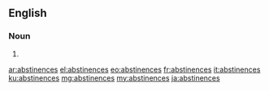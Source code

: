 ==English==

===Noun===
{{head|en|plural}}

# {{plural of|abstinence|lang=en}}

[[ar:abstinences]]
[[el:abstinences]]
[[eo:abstinences]]
[[fr:abstinences]]
[[it:abstinences]]
[[ku:abstinences]]
[[mg:abstinences]]
[[my:abstinences]]
[[ja:abstinences]]